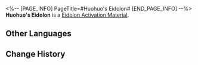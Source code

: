 <%-- [PAGE_INFO]
PageTitle=#Huohuo's Eidolon#
[END_PAGE_INFO] --%>
{{Item Infobox
|id          = 11217
|image       = Item Huohuo's Eidolon.png{{subst:void|<!--$UPLOAD:<<SpriteOutput/ItemFigures/11003.png>-<Item Huohuo's Eidolon.png>-<Item Icons>>-->}}
|type        = Eidolon Activation Material
|invCategory = 
|rarity      = 5
|effect      = 
|description = Material for raising Huohuo's Eidolon Level.
}}
'''Huohuo's Eidolon''' is a [[Eidolon Activation Material]].

==Other Languages==
{{Other Languages
|en   = Huohuo's Eidolon
|zhs  = 【藿藿】的星魂
|zht  = 【藿藿】的星魂
|ja   = 「フォフォ」の星魂
|ko   = [곽향]의 성혼
|es   = Eidolon de Huohuo
|fr   = Eidolon de Huohuo
|ru   = Эйдолон Хохо
|th   = Eidolon ของ Huohuo
|vi   = Tinh Hồn Huohuo
|de   = Huohuos Eidolon
|id   = Huohuo's Eidolon
|pt   = Eidolon de Huohuo
}}

==Change History==
{{Change History|1.5}}